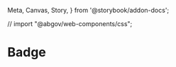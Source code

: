   Meta,
  Canvas,
  Story,
} from '@storybook/addon-docs';

// import "@abgov/web-components/css";

<Meta title="Components/Badge" />

# Badge

<goa-badge type="warning" content="Warning" icon />
